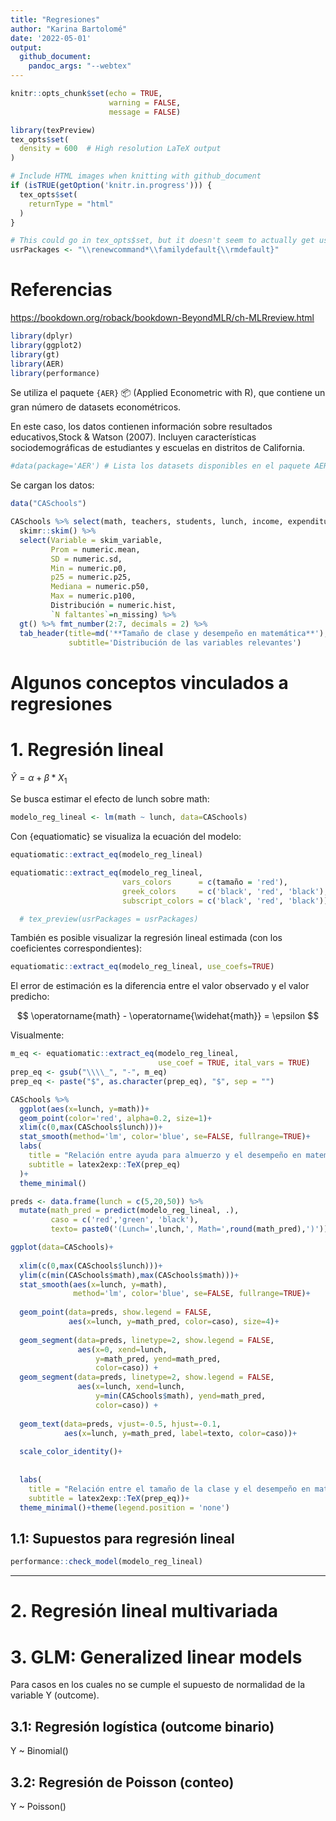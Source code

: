 ```yaml
---
title: "Regresiones"
author: "Karina Bartolomé"
date: '2022-05-01'
output: 
  github_document:
    pandoc_args: "--webtex"
---
```


```r
knitr::opts_chunk$set(echo = TRUE, 
                      warning = FALSE,
                      message = FALSE)

library(texPreview)
tex_opts$set(
  density = 600  # High resolution LaTeX output
)

# Include HTML images when knitting with github_document
if (isTRUE(getOption('knitr.in.progress'))) {
  tex_opts$set(
    returnType = "html"
  )
}

# This could go in tex_opts$set, but it doesn't seem to actually get used there
usrPackages <- "\\renewcommand*\\familydefault{\\rmdefault}"
```



# Referencias

<https://bookdown.org/roback/bookdown-BeyondMLR/ch-MLRreview.html>

```r
library(dplyr)
library(ggplot2)
library(gt)
library(AER)
library(performance)
```

Se utiliza el paquete `{AER}` 📦 (Applied Econometric with R), que contiene un gran número de datasets econométricos.

En este caso, los datos contienen información sobre resultados educativos,Stock & Watson (2007). Incluyen características sociodemográficas de estudiantes y escuelas en distritos de California.

```r
#data(package='AER') # Lista los datasets disponibles en el paquete AER
```

Se cargan los datos:

```r
data("CASchools")
```

```r
CASchools %>% select(math, teachers, students, lunch, income, expenditure, computer) %>% 
  skimr::skim() %>% 
  select(Variable = skim_variable,
         Prom = numeric.mean, 
         SD = numeric.sd, 
         Min = numeric.p0,
         p25 = numeric.p25,
         Mediana = numeric.p50,
         Max = numeric.p100,
         Distribución = numeric.hist, 
         `N faltantes`=n_missing) %>% 
  gt() %>% fmt_number(2:7, decimals = 2) %>% 
  tab_header(title=md('**Tamaño de clase y desempeño en matemática**'),
             subtitle='Distribución de las variables relevantes') 
```

# Algunos conceptos vinculados a regresiones

# 1. Regresión lineal

$\hat{Y} = \alpha + \beta * X_1$

Se busca estimar el efecto de lunch sobre math:

```r
modelo_reg_lineal <- lm(math ~ lunch, data=CASchools)
```

Con {equatiomatic} se visualiza la ecuación del modelo:

```r
equatiomatic::extract_eq(modelo_reg_lineal)
```

```r
equatiomatic::extract_eq(modelo_reg_lineal, 
                         vars_colors      = c(tamaño = 'red'),
                         greek_colors     = c('black', 'red', 'black'), 
                         subscript_colors = c('black', 'red', 'black')) 

  # tex_preview(usrPackages = usrPackages)
```

También es posible visualizar la regresión lineal estimada (con los coeficientes correspondientes):

```r
equatiomatic::extract_eq(modelo_reg_lineal, use_coefs=TRUE) 
```

El error de estimación es la diferencia entre el valor observado y el valor predicho:

$$ \operatorname{math} - \operatorname{\widehat{math}} = \epsilon $$

Visualmente: 

```r
m_eq <- equatiomatic::extract_eq(modelo_reg_lineal, 
                                 use_coef = TRUE, ital_vars = TRUE)
prep_eq <- gsub("\\\\_", "-", m_eq)
prep_eq <- paste("$", as.character(prep_eq), "$", sep = "")

CASchools %>% 
  ggplot(aes(x=lunch, y=math))+
  geom_point(color='red', alpha=0.2, size=1)+
  xlim(c(0,max(CASchools$lunch)))+
  stat_smooth(method='lm', color='blue', se=FALSE, fullrange=TRUE)+
  labs(
    title = "Relación entre ayuda para almuerzo y el desempeño en matemática",
    subtitle = latex2exp::TeX(prep_eq)
  )+
  theme_minimal()
```


```r
preds <- data.frame(lunch = c(5,20,50)) %>% 
  mutate(math_pred = predict(modelo_reg_lineal, .), 
         caso = c('red','green', 'black'), 
         texto= paste0('(Lunch=',lunch,', Math=',round(math_pred),')')) 

ggplot(data=CASchools)+
  
  xlim(c(0,max(CASchools$lunch)))+
  ylim(c(min(CASchools$math),max(CASchools$math)))+
  stat_smooth(aes(x=lunch, y=math), 
              method='lm', color='blue', se=FALSE, fullrange=TRUE)+
  
  geom_point(data=preds, show.legend = FALSE,
             aes(x=lunch, y=math_pred, color=caso), size=4)+
  
  geom_segment(data=preds, linetype=2, show.legend = FALSE,
               aes(x=0, xend=lunch,  
                   y=math_pred, yend=math_pred, 
                   color=caso)) +
  geom_segment(data=preds, linetype=2, show.legend = FALSE,
               aes(x=lunch, xend=lunch,  
                   y=min(CASchools$math), yend=math_pred, 
                   color=caso)) +
  
  geom_text(data=preds, vjust=-0.5, hjust=-0.1,
            aes(x=lunch, y=math_pred, label=texto, color=caso))+
  
  scale_color_identity()+
  
  
  labs(
    title = "Relación entre el tamaño de la clase y el desempeño en matemática",
    subtitle = latex2exp::TeX(prep_eq))+
  theme_minimal()+theme(legend.position = 'none')
```

## 1.1: Supuestos para regresión lineal

```r
performance::check_model(modelo_reg_lineal)
```

------------------------------------------------------------------------



# 2. Regresión lineal multivariada

# 3. GLM: Generalized linear models

Para casos en los cuales no se cumple el supuesto de normalidad de la variable Y (outcome).

## 3.1: Regresión logística (outcome binario)

Y \~ Binomial()

## 3.2: Regresión de Poisson (conteo)

Y \~ Poisson()
